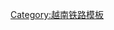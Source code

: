 {{鐵道路線|
| 模板名稱 = 河海铁路
| 名稱 = [[河海铁路]]
| 代表色 = #ffffff
| Logo = 
| 背景顏色 = 
| 車站列表 = [[河内站|河内]] - [[龙编站|龙编]] - [[嘉林站|嘉林]] - {{link-vi|梂悲站|Ga Cầu Bây|梂悲}} - {{link-vi|富瑞站|Ga Phú Thụy|富瑞}} - {{link-vi|乐道站 (越南)|Ga Lạc Đạo|乐道}} - {{link-vi|俊良站|Ga Tuấn Lương|俊良}} - {{link-vi|锦江站 (越南)|Ga Cẩm Giàng|锦江}} - {{link-vi|高舍站|Ga Cao Xá|高舍}} - [[海阳站 (越南)|海阳]] - {{link-vi|前中站|Ga Tiền Trung|前中}} - {{link-vi|莱溪站|Ga Lai Khê|莱溪}} - {{link-vi|范舍站|Ga Phạm Xá|范舍}} - {{link-vi|富泰站|Ga Phú Thai|富泰}} - {{link-vi|裕义站|Ga Dụ Nghĩa|裕义}} - {{link-vi|物格站|Ga Vật Cách|物格}} - {{link-vi|上里站 (越南)|Ga Thượng Lý|上里}} - [[海防站|海防]] - [[海防港站|海防港]]
}}<noinclude>
[[Category:越南铁路模板]]
</noinclude>